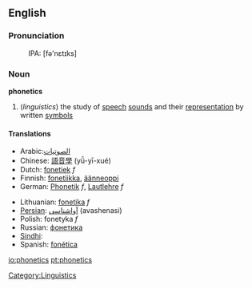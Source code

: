 ==English==

===Pronunciation===
:IPA: [fə'nɛtɪks]

===Noun===
{{wikipedia}}
'''phonetics'''
#(''linguistics'') the study of [[speech]] [[sound]]s and their [[representation]] by written [[symbols]]

====Translations====
{{top}}
*Arabic:[[الصوتيات]]
*Chinese: [[語音學]] (yǚ-yī-xué)
*Dutch: [[fonetiek]] ''f''
*Finnish: [[fonetiikka]], [[äänneoppi]]
*German: [[Phonetik]] ''f'', [[Lautlehre]] ''f''
{{mid}}
*Lithuanian: [[fonetika]] ''f''
*[[Persian]]: [[آواشناسی]] (avashenasi)
*Polish: fonetyka ''f''
*Russian: [[фонетика]]
*[[Sindhi]]: {{SDchar|[[وايوڪيات]]}} {{f}}
*Spanish: [[fonética]]
{{bottom}}

[[Category:Linguistics]]

[[io:phonetics]]
[[pt:phonetics]]